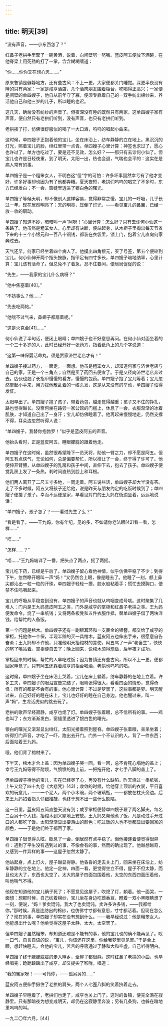 ```yaml
---
---
---
```

title: 明天[39]
---




“没有声音，——小东西怎了？”

红鼻子老拱手里擎了一碗黄酒，说着，向间壁努一努嘴。蓝皮阿五便放下酒碗，在他脊梁上用死劲的打了一掌，含含糊糊嚷道：

“你……你你又在想心思……。”

原来鲁镇是僻静地方，还有些古风：不上一更，大家便都关门睡觉。深更半夜没有睡的只有两家：一家是咸亨酒店，几个酒肉朋友围着柜台，吃喝得正高兴；一家便是间壁的单四嫂子，他自从前年守了寡，便须专靠着自己的一双手纺出棉纱来，养活他自己和他三岁的儿子，所以睡的也迟。

这几天，确凿没有纺纱的声音了。但夜深没有睡的既然只有两家，这单四嫂子家有声音，便自然只有老拱们听到，没有声音，也只有老拱们听到。

老拱挨了打，仿佛很舒服似的喝了一大口酒，呜呜的唱起小曲来。

这时候，单四嫂子正抱着他的宝儿，坐在床沿上，纺车静静的立在地上。黑沉沉的灯光，照着宝儿的脸，绯红里带一点青。单四嫂子心里计算：神签也求过了，愿心也许过了，单方也吃过了，要是还不见效，怎么好？——那只有去诊何小仙了。但宝儿也许是日轻夜重，到了明天，太阳一出，热也会退，气喘也会平的：这实在是病人常有的事。

单四嫂子是一个粗笨女人，不明白这“但”字的可怕：许多坏事固然幸亏有了他才变好，许多好事却也因为有了他都弄糟。夏天夜短，老拱们呜呜的唱完了不多时，东方已经发白；不一会，窗缝里透进了银白色的曙光。





单四嫂子等候天明，却不像别人这样容易，觉得非常之慢，宝儿的一呼吸，几乎长过一年。现在居然明亮了；天的明亮，压倒了灯光，——看见宝儿的鼻翼，已经一放一收的扇动。

单四嫂子知道不妙，暗暗叫一声“阿呀！”心里计算：怎么好？只有去诊何小仙这一条路了。他虽然是粗笨女人，心里却有决断，便站起身，从木柜子里掏出每天节省下来的十三个小银元和一百八十铜钱，都装在衣袋里，锁上门，抱着宝儿直向何家奔过去。

天气还早，何家已经坐着四个病人了。他摸出四角银元，买了号签，第五个便轮到宝儿。何小仙伸开两个指头按脉，指甲足有四寸多长，单四嫂子暗地纳罕，心里计算：宝儿该有活命了。但总免不了着急，忍不住要问，便局局促促的说：

“先生，——我家的宝儿什么病呀？”

“他中焦塞着[40]。”

“不妨事么？他……”

“先去吃两帖。”

“他喘不过气来，鼻翅子都扇着呢。”

“这是火克金[41]……”

何小仙说了半句话，便闭上眼睛；单四嫂子也不好意思再问。在何小仙对面坐着的一个三十多岁的人，此时已经开好一张药方，指着纸角上的几个字说道：

“这第一味保婴活命丸，须是贾家济世老店才有！”

单四嫂子接过药方，一面走，一面想。他虽是粗笨女人，却知道何家与济世老店与自己的家，正是一个三角点；自然是买了药回去便宜了。于是又径向济世老店奔过去。店伙也翘了长指甲慢慢的看方，慢慢的包药。单四嫂子抱了宝儿等着；宝儿忽然擎起小手来，用力拔他散乱着的一绺头发，这是从来没有的举动，单四嫂子怕得发怔。

太阳早出了。单四嫂子抱了孩子，带着药包，越走觉得越重；孩子又不住的挣扎，路也觉得越长。没奈何坐在路旁一家公馆的门槛上，休息了一会，衣服渐渐的冰着肌肤，才知道自己出了一身汗；宝儿却仿佛睡着了。他再起来慢慢地走，仍然支撑不得，耳朵边忽然听得人说：

“单四嫂子，我替你抱勃罗！”似乎是蓝皮阿五的声音。

他抬头看时，正是蓝皮阿五，睡眼朦胧的跟着他走。

单四嫂子在这时候，虽然很希望降下一员天将，助他一臂之力，却不愿是阿五。但阿五有点侠气，无论如何，总是偏要帮忙，所以推让了一会，终于得了许可了。他便伸开臂膊，从单四嫂子的乳房和孩子中间，直伸下去，抱去了孩子。单四嫂子便觉乳房上发了一条热，刹时间直热到脸上和耳根。

他们两人离开了二尺五寸多地，一同走着。阿五说些话，单四嫂子却大半没有答。走了不多时候，阿五又将孩子还给他，说是昨天与朋友约定的吃饭时候到了；单四嫂子便接了孩子。幸而不远便是家，早看见对门的王九妈在街边坐着，远远地说话：

“单四嫂子，孩子怎了？——看过先生了么？”

“看是看了。——王九妈，你有年纪，见的多，不如请你老法眼[42]看一看，怎样……”

“唔……”

“怎样……？”

“唔……”王九妈端详了一番，把头点了两点，摇了两摇。

宝儿吃下药，已经是午后了。单四嫂子留心看他神情，似乎仿佛平稳了不少；到得下午，忽然睁开眼叫一声“妈！”又仍然合上眼，像是睡去了。他睡了一刻，额上鼻尖都沁出一粒一粒的汗珠，单四嫂子轻轻一摸，胶水般粘着手；慌忙去摸胸口，便禁不住呜咽起来。

宝儿的呼吸从平稳变到没有，单四嫂子的声音也就从呜咽变成号咷。这时聚集了几堆人：门内是王九妈蓝皮阿五之类，门外是咸亨的掌柜和红鼻子老拱之类。王九妈便发命令，烧了一串纸钱；又将两条板凳和五件衣服作抵，替单四嫂子借了两块洋钱，给帮忙的人备饭。

第一个问题是棺木。单四嫂子还有一副银耳环和一支裹金的银簪，都交给了咸亨的掌柜，托他作一个保，半现半赊的买一具棺木。蓝皮阿五也伸出手来，很愿意自告奋勇；王九妈却不许他，只准他明天抬棺材的差使，阿五骂了一声“老畜生”，怏怏的努了嘴站着。掌柜便自去了；晚上回来，说棺木须得现做，后半夜才成功。

掌柜回来的时候，帮忙的人早吃过饭；因为鲁镇还有些古风，所以不上一更，便都回家睡觉了。只有阿五还靠着咸亨的柜台喝酒，老拱也呜呜的唱。

这时候，单四嫂子坐在床沿上哭着，宝儿在床上躺着，纺车静静的在地上立着。许多工夫，单四嫂子的眼泪宣告完结了，眼睛张得很大，看看四面的情形，觉得奇怪：所有的都是不会有的事。他心里计算：不过是梦罢了，这些事都是梦。明天醒过来，自己好好的睡在床上，宝儿也好好的睡在自己身边。他也醒过来，叫一声“妈”，生龙活虎似的跳去玩了。

老拱的歌声早经寂静，咸亨也熄了灯。单四嫂子张着眼，总不信所有的事。——鸡也叫了；东方渐渐发白，窗缝里透进了银白色的曙光。

银白的曙光又渐渐显出绯红，太阳光接着照到屋脊。单四嫂子张着眼，呆呆坐着；听得打门声音，才吃了一吓，跑出去开门。门外一个不认识的人，背了一件东西；后面站着王九妈。

哦，他们背了棺材来了。





下半天，棺木才合上盖：因为单四嫂子哭一回，看一回，总不肯死心塌地的盖上；幸亏王九妈等得不耐烦，气愤愤的跑上前，一把拖开他，才七手八脚的盖上了。

但单四嫂子待他的宝儿，实在已经尽了心，再没有什么缺陷。昨天烧过一串纸钱，上午又烧了四十九卷《大悲咒》[43]；收敛的时候，给他穿上顶新的衣裳，平日喜欢的玩意儿，——一个泥人，两个小木碗，两个玻璃瓶，——都放在枕头旁边。后来王九妈掐着指头仔细推敲，也终于想不出一些什么缺陷。

这一日里，蓝皮阿五简直整天没有到；咸亨掌柜便替单四嫂子雇了两名脚夫，每名二百另十个大钱，抬棺木到义冢地上安放。王九妈又帮他煮了饭，凡是动过手开过口的人都吃了饭。太阳渐渐显出要落山的颜色；吃过饭的人也不觉都显出要回家的颜色，——于是他们终于都回了家。

单四嫂子很觉得头眩，歇息了一会，倒居然有点平稳了。但他接连着便觉得很异样：遇到了平生没有遇到过的事，不像会有的事，然而的确出现了。他越想越奇，又感到一件异样的事——这屋子忽然太静了。

他站起身，点上灯火，屋子越显得静。他昏昏的走去关上门，回来坐在床沿上，纺车静静的立在地上。他定一定神，四面一看，更觉得坐立不得，屋子不但太静，而且也太大了，东西也太空了。太大的屋子四面包围着他，太空的东西四面压着他，叫他喘气不得。

他现在知道他的宝儿确乎死了；不愿意见这屋子，吹熄了灯，躺着。他一面哭，一面想：想那时候，自己纺着棉纱，宝儿坐在身边吃茴香豆，瞪着一双小黑眼睛想了一刻，便说，“妈！爹卖馄饨，我大了也卖馄饨，卖许多许多钱，——我都给你。”那时候，真是连纺出的棉纱，也仿佛寸寸都有意思，寸寸都活着。但现在怎么了？现在的事，单四嫂子却实在没有想到什么。——我早经说过：他是粗笨女人。他能想出什么呢？他单觉得这屋子太静，太大，太空罢了。

但单四嫂子虽然粗笨，却知道还魂是不能有的事，他的宝儿也的确不能再见了。叹一口气，自言自语的说，“宝儿，你该还在这里，你给我梦里见见罢。”于是合上眼，想赶快睡去，会他的宝儿，苦苦的呼吸通过了静和大和空虚，自己听得明白。

单四嫂子终于朦朦胧胧的走入睡乡，全屋子都很静。这时红鼻子老拱的小曲，也早经唱完；跄跄踉踉出了咸亨，却又提尖了喉咙，唱道：

“我的冤家呀！——可怜你，——孤另另的……”

蓝皮阿五便伸手揪住了老拱的肩头，两个人七歪八斜的笑着挤着走去。

单四嫂子早睡着了，老拱们也走了，咸亨也关上门了。这时的鲁镇，便完全落在寂静里。只有那暗夜为想变成明天，却仍在这寂静里奔波；另有几条狗，也躲在暗地里呜呜的叫。

一九二〇年六月。[44]